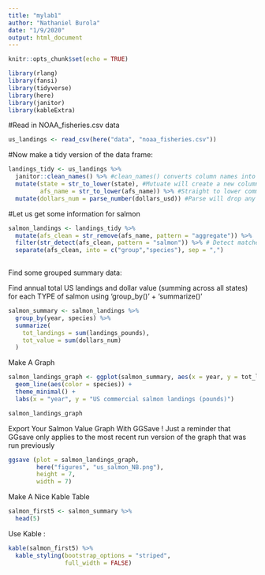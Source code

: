 ```yaml
---
title: "mylab1"
author: "Nathaniel Burola"
date: "1/9/2020"
output: html_document
---
```


```r
knitr::opts_chunk$set(echo = TRUE)
```

```r
library(rlang)
library(fansi)
library(tidyverse)
library(here)
library(janitor)
library(kableExtra)
```

#Read in NOAA_fisheries.csv data 
```r
us_landings <- read_csv(here("data", "noaa_fisheries.csv"))
```

#Now make a tidy version of the data frame:
```r
landings_tidy <- us_landings %>% 
  janitor::clean_names() %>% #clean_names() converts column names into lowercase 
  mutate(state = str_to_lower(state), #Mutuate will create a new column called state which  is a lowercase version of the state 
         afs_name = str_to_lower(afs_name)) %>% #Straight to lower command will rewrite words
  mutate(dollars_num = parse_number(dollars_usd)) #Parse will drop any non-numeric characters before or after the first number 
```

#Let us get some information for salmon 
```r
salmon_landings <- landings_tidy %>% 
  mutate(afs_clean = str_remove(afs_name, pattern = "aggregate")) %>% 
  filter(str_detect(afs_clean, pattern = "salmon")) %>% # Detect matches for crab
  separate(afs_clean, into = c("group","species"), sep = ",")
  
```

Find some grouped summary data: 

Find annual total US landings and dollar value (summing across all states) for each TYPE of salmon using 'group_by()' + 'summarize()' 

```r
salmon_summary <- salmon_landings %>%  
  group_by(year, species) %>%  
  summarize(
    tot_landings = sum(landings_pounds),
    tot_value = sum(dollars_num)
  )
```

Make A Graph 
```r
salmon_landings_graph <- ggplot(salmon_summary, aes(x = year, y = tot_landings, group = species)) +
  geom_line(aes(color = species)) +
  theme_minimal() +
  labs(x = "year", y = "US commercial salmon landings (pounds)")

salmon_landings_graph
```

Export Your Salmon Value Graph With GGSave 
! Just a reminder that GGsave only applies to the most recent run version of the graph that  was run previously 

```r
ggsave (plot = salmon_landings_graph, 
        here("figures", "us_salmon_NB.png"), 
        height = 7, 
        width = 7)
```

Make A Nice Kable Table 
```r
salmon_first5 <- salmon_summary %>%  
  head(5)

```

Use Kable : 
```r
kable(salmon_first5) %>% 
  kable_styling(bootstrap_options = "striped", 
                full_width = FALSE)
```

